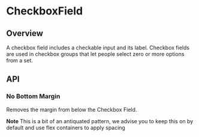 
<Meta of={CheckboxFieldStories} />

# CheckboxField

<ResourceLinks
  sourceCode="https://github.com/cultureamp/kaizen-design-system/tree/main/packages/components/src/CheckboxField"
  figma="https://www.figma.com/file/ZRfnoNUXbGZv4eVWLbF4Az/%EF%B8%8F%F0%9F%96%BC%EF%B8%8F-Component-Gallery?node-id=5%3A4170&t=P1w10jr2cpPuaayw-1"
  designGuidelines="https://cultureamp.atlassian.net/wiki/spaces/DesignSystem/pages/3082094661/Checkbox+Field"
  className="!mb-8"
/>

<KaioNotification />

<Installation
  installCommand="yarn add @kaizen/components"
  importStatement='import { CheckboxField } from "@kaizen/components"'
/>

## Overview

A checkbox field includes a checkable input and its label. Checkbox fields are used in checkbox groups that let people select zero or more options from a set.

<Canvas of={CheckboxFieldStories.Playground} />
<Controls of={CheckboxFieldStories.Playground} />

## API

### No Bottom Margin
Removes the margin from below the Checkbox Field.

**Note** This is a bit of an antiquated pattern, we advise you to keep this on by default and use flex containers to apply spacing
<Canvas of={CheckboxFieldStories.NoBottomMargin} />

